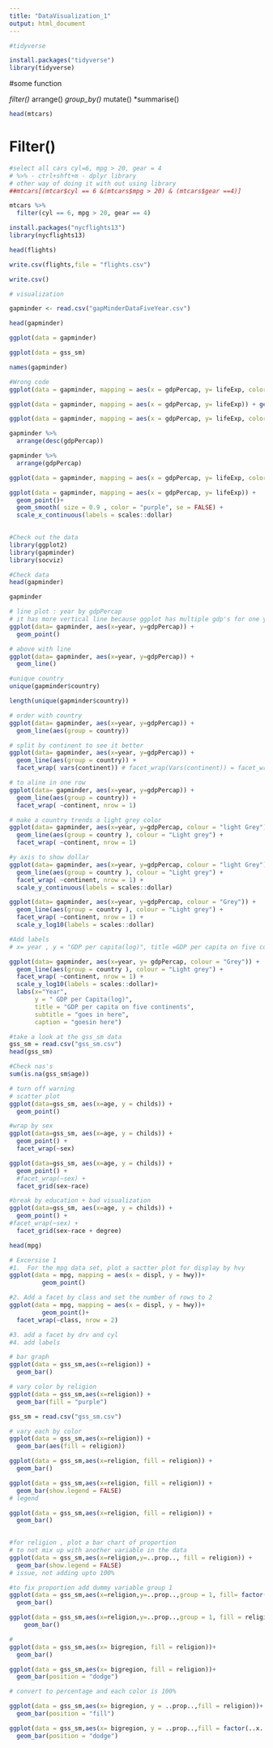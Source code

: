 ---
title: "DataVisualization_1"
output: html_document
---


```{r}
#tidyverse

install.packages("tidyverse")
library(tidyverse)
```
#some function 

*filter()
*arrange()
*group_by()
*mutate()
*summarise()

```{r}
head(mtcars)
```
# Filter()

```{r}
#select all cars cyl=6, mpg > 20, gear = 4
# %>% - ctrl+shft+m - dplyr library
# other way of doing it with out using library
##mtcars[(mtcar$cyl == 6 &(mtcars$mpg > 20) & (mtcars$gear ==4)]
```

```{r}
mtcars %>%
  filter(cyl == 6, mpg > 20, gear == 4)
```


```{r}
install.packages("nycflights13")
library(nycflights13)
```

```{r}
head(flights)
```


```{r}
write.csv(flights,file = "flights.csv")
```

```{r}
write.csv()
```

```{r}
# visualization

gapminder <- read.csv("gapMinderDataFiveYear.csv")
```


```{r}
head(gapminder)
```

```{r}
ggplot(data = gapminder)

```
```{r}
ggplot(data = gss_sm)
```


```{r}
names(gapminder)
```




```{r}
#Wrong code 
ggplot(data = gapminder, mapping = aes(x = gdpPercap, y= lifeExp, color = "Green")) + geom_point()

```

```{r}
ggplot(data = gapminder, mapping = aes(x = gdpPercap, y= lifeExp)) + geom_point(color = "Purple") 

```
```{r}
ggplot(data = gapminder, mapping = aes(x = gdpPercap, y= lifeExp, color = continent)) + geom_point() 

```
```{r}
gapminder %>% 
  arrange(desc(gdpPercap))
```


```{r}
gapminder %>% 
  arrange(gdpPercap)
```
```{r}
ggplot(data = gapminder, mapping = aes(x = gdpPercap, y= lifeExp, color = continent)) + geom_point(alpha = 10)

```
```{r}
ggplot(data = gapminder, mapping = aes(x = gdpPercap, y= lifeExp)) + 
  geom_point()+ 
  geom_smooth( size = 0.9 , color = "purple", se = FALSE) +
  scale_x_continuous(labels = scales::dollar)
  
```

```{r}
#Check out the data
library(ggplot2)
library(gapminder)
library(socviz)

```
```{r}
#Check data 
head(gapminder)

```
```{r}
gapminder
```

```{r}
# line plot : year by gdpPercap
# it has more vertical line because ggplot has multiple gdp's for one year
ggplot(data= gapminder, aes(x=year, y=gdpPercap)) +
  geom_point()
```
```{r}
# above with line 
ggplot(data= gapminder, aes(x=year, y=gdpPercap)) +
  geom_line()
```
```{r}
#unique country
unique(gapminder$country)
```

```{r}
length(unique(gapminder$country))
```

```{r}
# order with country
ggplot(data= gapminder, aes(x=year, y=gdpPercap)) +
  geom_line(aes(group = country))
```

```{r}
# split by continent to see it better
ggplot(data= gapminder, aes(x=year, y=gdpPercap)) +
  geom_line(aes(group = country)) +
  facet_wrap( vars(continent)) # facet_wrap(Vars(continent)) = facet_wrap(~continent)
```
```{r}
# to aline in one row
ggplot(data= gapminder, aes(x=year, y=gdpPercap)) +
  geom_line(aes(group = country)) +
  facet_wrap( ~continent, nrow = 1)
```

```{r}
# make a country trends a light grey color
ggplot(data= gapminder, aes(x=year, y=gdpPercap, colour = "light Grey")) +
  geom_line(aes(group = country ), colour = "Light grey") +
  facet_wrap( ~continent, nrow = 1)
```
```{r}
#y axis to show dollar
ggplot(data= gapminder, aes(x=year, y=gdpPercap, colour = "light Grey")) +
  geom_line(aes(group = country ), colour = "Light grey") +
  facet_wrap( ~continent, nrow = 1) +
  scale_y_continuous(labels = scales::dollar)

```
```{r fig.width=11}
ggplot(data= gapminder, aes(x=year, y=gdpPercap, colour = "Grey")) +
  geom_line(aes(group = country ), colour = "Light grey") +
  facet_wrap( ~continent, nrow = 1) +
  scale_y_log10(labels = scales::dollar)
```
```{r fig.width=11}
#Add labels 
# x= year , y = "GDP per capita(log)", title =GDP per capita on five continents , subtitle, caption

ggplot(data= gapminder, aes(x=year, y= gdpPercap, colour = "Grey")) +
  geom_line(aes(group = country ), colour = "Light grey") +
  facet_wrap( ~continent, nrow = 1) +
  scale_y_log10(labels = scales::dollar)+
  labs(x="Year",
       y = " GDP per Capita(log)",
       title = "GDP per capita on five continents",
       subtitle = "goes in here",
       caption = "goesin here")
```
```{r}
#take a look at the gss_sm data
gss_sm = read.csv("gss_sm.csv")
head(gss_sm)
```

```{r}
#Check nas's 
sum(is.na(gss_sm$age))
```
```{r warning=False}
# turn off warning
# scatter plot
ggplot(data=gss_sm, aes(x=age, y = childs)) +
  geom_point()

```

```{r warning=False}
#wrap by sex 
ggplot(data=gss_sm, aes(x=age, y = childs)) +
  geom_point() +
  facet_wrap(~sex)
```
```{r warning=FALSE}
ggplot(data=gss_sm, aes(x=age, y = childs)) +
  geom_point() +
  #facet_wrap(~sex) +
  facet_grid(sex~race)
```
```{r warning=FALSE}
#break by education + bad visualization
ggplot(data=gss_sm, aes(x=age, y = childs)) +
  geom_point() +
#facet_wrap(~sex) +
  facet_grid(sex~race + degree)

```
```{r}
head(mpg)
```

```{r}
# Excersise 1 
#1.  For the mpg data set, plot a sactter plot for display by hvy 
ggplot(data = mpg, mapping = aes(x = displ, y = hwy))+
         geom_point()
```

```{r}
#2. Add a facet by class and set the number of rows to 2
ggplot(data = mpg, mapping = aes(x = displ, y = hwy))+
         geom_point()+
  facet_wrap(~class, nrow = 2)
```
```{r}
#3. add a facet by drv and cyl
#4. add labels
```

```{r}
# bar graph
ggplot(data = gss_sm,aes(x=religion)) +
  geom_bar()
```

```{r}
# vary color by religion
ggplot(data = gss_sm,aes(x=religion)) +
  geom_bar(fill = "purple")
```
```{r}
gss_sm = read.csv("gss_sm.csv")
```


```{r}
# vary each by color
ggplot(data = gss_sm,aes(x=religion)) +
  geom_bar(aes(fill = religion))

```

```{r}
ggplot(data = gss_sm,aes(x=religion, fill = religion)) +
  geom_bar()
```

```{r}
ggplot(data = gss_sm,aes(x=religion, fill = religion)) +
  geom_bar(show.legend = FALSE)
# legend

```

```{r}
ggplot(data = gss_sm,aes(x=religion, fill = religion)) +
  geom_bar()
  
```

```{r}
#for religion , plot a bar chart of proportion
# to not mix up with another variable in the data 
ggplot(data = gss_sm,aes(x=religion,y=..prop.., fill = religion)) +
  geom_bar(show.legend = FALSE)
# issue, not adding upto 100%
```

```{r}
#to fix proportion add dummy variable group 1
ggplot(data = gss_sm,aes(x=religion,y=..prop..,group = 1, fill= factor(..prop..))) +
  geom_bar()
```

```{r}
ggplot(data = gss_sm,aes(x=religion,y=..prop..,group = 1, fill = religion)) +
    geom_bar()

```
```{r}
#
ggplot(data = gss_sm,aes(x= bigregion, fill = religion))+
  geom_bar()
```

```{r}
ggplot(data = gss_sm,aes(x= bigregion, fill = religion))+
  geom_bar(position = "dodge")

# convert to percentage and each color is 100%
```

```{r}
ggplot(data = gss_sm,aes(x= bigregion, y = ..prop..,fill = religion))+
  geom_bar(position = "fill")

```

```{r}
ggplot(data = gss_sm,aes(x= bigregion, y = ..prop..,fill = factor(..x..), group = 1)) +
  geom_bar(position = "dodge")
```

